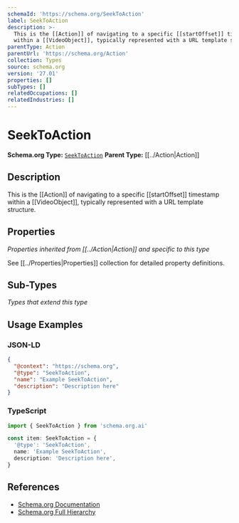 ```yaml
---
schemaId: 'https://schema.org/SeekToAction'
label: SeekToAction
description: >-
  This is the [[Action]] of navigating to a specific [[startOffset]] timestamp
  within a [[VideoObject]], typically represented with a URL template structure.
parentType: Action
parentUrl: 'https://schema.org/Action'
collection: Types
source: schema.org
version: '27.01'
properties: []
subTypes: []
relatedOccupations: []
relatedIndustries: []
---
```

# SeekToAction

**Schema.org Type:** [`SeekToAction`](https://schema.org/SeekToAction)
**Parent Type:** [[../Action|Action]]

## Description

This is the [[Action]] of navigating to a specific [[startOffset]] timestamp within a [[VideoObject]], typically represented with a URL template structure.

## Properties

*Properties inherited from [[../Action|Action]] and specific to this type*

See [[../Properties|Properties]] collection for detailed property definitions.

## Sub-Types

*Types that extend this type*

## Usage Examples

### JSON-LD

```json
{
  "@context": "https://schema.org",
  "@type": "SeekToAction",
  "name": "Example SeekToAction",
  "description": "Description here"
}
```

### TypeScript

```typescript
import { SeekToAction } from 'schema.org.ai'

const item: SeekToAction = {
  '@type': 'SeekToAction',
  name: 'Example SeekToAction',
  description: 'Description here',
}
```

## References

- [Schema.org Documentation](https://schema.org/SeekToAction)
- [Schema.org Full Hierarchy](https://schema.org/docs/full.html)

